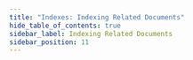 ```yaml
---
title: "Indexes: Indexing Related Documents"
hide_table_of_contents: true
sidebar_label: Indexing Related Documents
sidebar_position: 11
---
```





<LanguageSwitcher supportedLanguages={supportedLanguages} />

<LanguageContent language="nodejs">
   <IndexingRelatedDocumentsNodejs />
</LanguageContent>

<LanguageContent language="csharp">
   <IndexingRelatedDocumentsCsharp />
</LanguageContent>


<!---
### Indexes
- [Indexing Basics](../indexes/indexing-basics)
- [Indexing Hierarchical Data](../indexes/indexing-hierarchical-data)
- [Indexing Spatial Data](../indexes/indexing-spatial-data)
- [Indexing Polymorphic Data](../indexes/indexing-polymorphic-data)

### Querying
- [Basics](../indexes/querying/basics)


-->